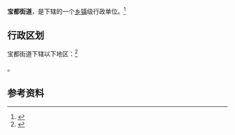 {{中国乡级行政区|37/07/25/001/000}}

'''宝都街道'''，是{{PRC admin/fullname|37/07/25/001/000|3}}下辖的一个[[乡镇|乡镇]]级行政单位。<ref>{{PRC admin/ref sgc|{{PRC admin/parent|37/07/25/001/000}}}}</ref>

== 行政区划 ==

宝都街道下辖以下地区：<ref>{{PRC admin/ref sgc|37/07/25/001/000}}</ref>

{{PRC admin/children|37/07/25/001/000}}。

== 参考资料 ==

{{reflist}}

{{行政区划小作品}}
{{PRC admin/navcat|37/07/25/001/000}}